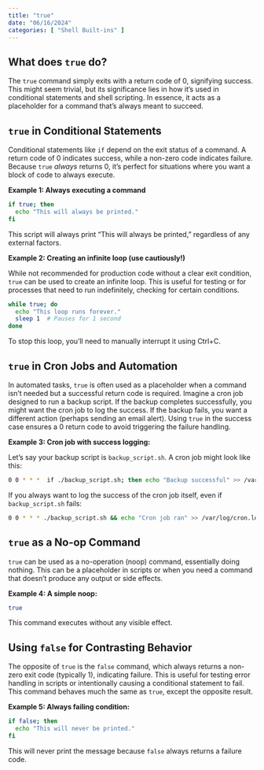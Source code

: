 ```yaml
---
title: "true"
date: "06/16/2024"
categories: [ "Shell Built-ins" ]
---
```

## What does `true` do?

The `true` command simply exits with a return code of 0, signifying success.  This might seem trivial, but its significance lies in how it's used in conditional statements and shell scripting.  In essence, it acts as a placeholder for a command that's always meant to succeed.

##  `true` in Conditional Statements

Conditional statements like `if` depend on the exit status of a command. A return code of 0 indicates success, while a non-zero code indicates failure. Because `true` *always* returns 0, it's perfect for situations where you want a block of code to always execute.

**Example 1: Always executing a command**

```bash
if true; then
  echo "This will always be printed."
fi
```

This script will always print "This will always be printed," regardless of any external factors.


**Example 2:  Creating an infinite loop (use cautiously!)**

While not recommended for production code without a clear exit condition,  `true` can be used to create an infinite loop.  This is useful for testing or for processes that need to run indefinitely, checking for certain conditions.

```bash
while true; do
  echo "This loop runs forever."
  sleep 1  # Pauses for 1 second
done
```

To stop this loop, you'll need to manually interrupt it using Ctrl+C.



##  `true` in Cron Jobs and Automation

In automated tasks, `true` is often used as a placeholder when a command isn't needed but a successful return code is required.  Imagine a cron job designed to run a backup script.  If the backup completes successfully, you might want the cron job to log the success. If the backup fails, you want a different action (perhaps sending an email alert). Using `true` in the success case ensures a 0 return code to avoid triggering the failure handling.


**Example 3:  Cron job with success logging:**

Let's say your backup script is `backup_script.sh`.  A cron job might look like this:

```bash
0 0 * * *  if ./backup_script.sh; then echo "Backup successful" >> /var/log/backup.log; else echo "Backup failed!" >> /var/log/backup.log; fi
```

If you always want to log the success of the cron job itself, even if `backup_script.sh`  fails:

```bash
0 0 * * * ./backup_script.sh && echo "Cron job ran" >> /var/log/cron.log || (echo "Backup failed!"; echo "Cron job ran with error" >> /var/log/cron.log)
```


##  `true` as a No-op Command

`true` can be used as a no-operation (noop) command, essentially doing nothing. This can be a placeholder in scripts or when you need a command that doesn't produce any output or side effects.


**Example 4:  A simple noop:**

```bash
true
```

This command executes without any visible effect.


##  Using `false` for Contrasting Behavior

The opposite of `true` is the `false` command, which always returns a non-zero exit code (typically 1), indicating failure.  This is useful for testing error handling in scripts or intentionally causing a conditional statement to fail.  This command behaves much the same as `true`, except the opposite result.


**Example 5:  Always failing condition:**

```bash
if false; then
  echo "This will never be printed."
fi
```

This will never print the message because `false` always returns a failure code.




